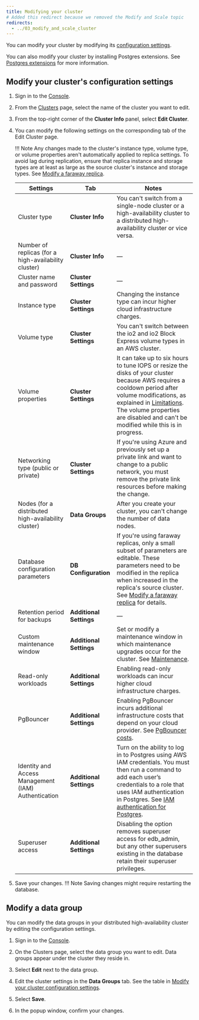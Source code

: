 ```yaml
---
title: Modifying your cluster
# Added this redirect because we removed the Modify and Scale topic
redirects:
  - ../03_modify_and_scale_cluster
---
```


You can modify your cluster by modifying its [configuration settings](#modify-your-clusters-configuration-settings). 

You can also modify your cluster by installing Postgres extensions. See [Postgres extensions](/biganimal/release/overview/extensions_tools) for more information.


## Modify your cluster's configuration settings

1. Sign in to the [Console](https://portal.biganimal.com).

2. From the [Clusters](https://portal.biganimal.com/clusters) page, select the name of the cluster you want to edit.

3. From the top-right corner of the **Cluster Info** panel, select **Edit Cluster**.

4. You can modify the following settings on the corresponding tab of the Edit Cluster page.

   !!! Note
       Any changes made to the cluster's instance type, volume type, or volume properties aren't automatically applied to replica settings. To avoid lag during replication, ensure that replica instance and storage types are at least as large as the source cluster's instance and storage types. See [Modify a faraway replica](/biganimal/latest/using_cluster/managing_replicas/#modify-a-faraway-replica).

   |                       Settings                       |         Tab         |                                                                                                                                                                                Notes                                                                                                                                                                                 |
   | ---------------------------------------------------- | ------------------- | -------------------------------------------------------------------------------------------------------------------------------------------------------------------------------------------------------------------------------------------------------------------------------------------------------------------------------------------------------------------- |
   | Cluster type                                         | **Cluster Info**        | You can't switch from a single-node cluster or a high-availability cluster to a distributed high-availability cluster or vice versa.                                                                                                                                                                                                                                    |
   | Number of replicas (for a high-availability cluster) | **Cluster Info**        | &mdash;                                                                                                                                                                                                                                                                                                                                                                  |
   | Cluster name and password                            | **Cluster Settings**    | &mdash;                                                                                                                                                                                                                                                                                                                                                                   |
   | Instance type                                        | **Cluster Settings**    | Changing the instance type can incur higher cloud infrastructure charges.                                                                                                                                                                                                                                                                                            |
   | Volume type                                          | **Cluster Settings**    | You can't switch between the io2 and io2 Block Express volume types in an AWS cluster.                                                                                                                                                                                                                                                                              |
   | Volume properties                                    | **Cluster Settings**    | It can take up to six hours to tune IOPS or resize the disks of your cluster because AWS requires a cooldown period after volume modifications, as explained in [Limitations](https://docs.aws.amazon.com/AWSEC2/latest/UserGuide/modify-volume-requirements.html). The volume properties are disabled and can't be modified while this is in progress. |
   | Networking type (public or private)                  | **Cluster Settings**    | If you're using Azure and previously set up a private link and want to change to a public network, you must remove the private link resources before making the change.                                                                                                                                                                                            |
   | Nodes (for a distributed high-availability cluster)  | **Data Groups**         | After you create your cluster, you can't change the number of data nodes.                                                                                                                                                                                                                                                                                                                                                                    |
   | Database configuration parameters                    | **DB Configuration**    | If you're using faraway replicas, only a small subset of parameters are editable. These parameters need to be modified in the replica when increased in the replica's source cluster. See [Modify a faraway replica](/biganimal/latest/using_cluster/managing_replicas/#modify-a-faraway-replica) for details.                                                        |
   | Retention period for backups                         | **Additional Settings** | &mdash;                                                                                                                                                                                                                                                                                                                                                                   |
   | Custom maintenance window                            | **Additional Settings** | Set or modify a maintenance window in which maintenance upgrades occur for the cluster. See [Maintenance](/biganimal/latest/getting_started/creating_a_cluster/#maintenance). |
   | Read-only workloads                                  | **Additional Settings** | Enabling read-only workloads can incur higher cloud infrastructure charges.                                                                                                                                                                                                                                                                                          |
   | PgBouncer                                            | **Additional Settings** | Enabling PgBouncer incurs additional infrastructure costs that depend on your cloud provider. See [PgBouncer costs](../../pricing_and_billing/#pgbouncer-costs).                                                                                                                                                                                                                                                                      |                                                                  
   | Identity and Access Management (IAM) Authentication  | **Additional Settings** | Turn on the ability to log in to Postgres using AWS IAM credentials. You must then run a command to add each user’s credentials to a role that uses IAM authentication in Postgres. See [IAM authentication for Postgres](../01_postgres_access/#iam-authentication-for-postgres).                                                                                   |
   | Superuser access                                     | **Additional Settings** | Disabling the option removes superuser access for edb_admin, but any other superusers existing in the database retain their superuser privileges.  |


5.  Save your changes.
  !!! Note
       Saving changes might require restarting the database.

## Modify a data group

You can modify the data groups in your distributed high-availability cluster by editing the configuration settings.

1. Sign in to the [Console](https://portal.biganimal.com).

1. On the Clusters page, select the data group you want to edit. Data groups appear under the cluster they reside in. 

1. Select **Edit** next to the data group. 

1. Edit the cluster settings in the **Data Groups** tab. See the table in [Modify your cluster configuration settings](#modify-your-clusters-configuration-settings).

1. Select **Save**. 

1. In the popup window, confirm your changes.
